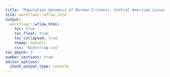 ```yaml
---
title: "Population Genomics of Mormon Crickets, Central American Locusts, Eremidium Grasshoppers"
site: workflowr::wflow_site
output:
  workflowr::wflow_html:
    toc: true
    toc_float: true
    toc_collapsed: true
    theme: default
    css: "bootstrap.css"
toc_depth: 3
number_sections: true
editor_options:
  chunk_output_type: console
---
```


